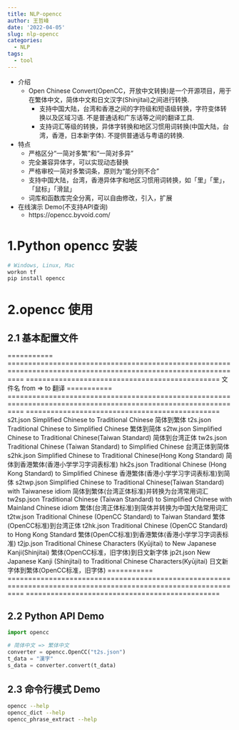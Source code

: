 ```yaml
---
title: NLP-opencc
author: 王哲峰
date: '2022-04-05'
slug: nlp-opencc
categories:
  - NLP
tags:
  - tool
---
```




- 介绍
    - Open Chinese Convert(OpenCC，开放中文转换)是一个开源项目，用于在繁体中文，简体中文和日文汉字(Shinjitai)之间进行转换.       
        - 支持中国大陆，台湾和香港之间的字符级和短语级转换，字符变体转换以及区域习语. 不是普通话和广东话等之间的翻译工具. 
        - 支持词汇等级的转换，异体字转换和地区习惯用词转换(中国大陆，台湾，香港，日本新字体). 不提供普通话与粤语的转换. 
- 特点
    - 严格区分“一简对多繁”和“一简对多异”
    - 完全兼容异体字，可以实现动态替换  
    - 严格审校一简对多繁词条，原则为“能分则不合”
    - 支持中国大陆，台湾，香港异体字和地区习惯用词转换，如「里」「里」，「鼠标」「滑鼠」
    - 词库和函数库完全分离，可以自由修改，引入，扩展
- 在线演示 Demo(不支持API查询)
    - https://opencc.byvoid.com/


# 1.Python opencc 安装


```bash
# Windows, Linux, Mac
workon tf
pip install opencc
```

# 2.opencc 使用


## 2.1 基本配置文件


=========== ================================================================================================================ ===============================================
文件名       from => to                                                                                                         翻译
=========== ================================================================================================================ ===============================================
s2t.json    Simplified Chinese                           to     Traditional Chinese                                            简体到繁体
t2s.json    Traditional Chinese                          to     Simplified Chinese                                             繁体到简体
s2tw.json   Simplified Chinese                           to     Traditional Chinese(Taiwan Standard)                           简体到台湾正体
tw2s.json   Traditional Chinese (Taiwan Standard)        to     Simplified Chinese                                             台湾正体到简体
s2hk.json   Simplified Chinese                           to     Traditional Chinese(Hong Kong Standard)                        简体到香港繁体(香港小学学习字词表标准)
hk2s.json   Traditional Chinese (Hong Kong Standard)     to     Simplified Chinese                                             香港繁体(香港小学学习字词表标准)到简体
s2twp.json  Simplified Chinese                           to     Traditional Chinese(Taiwan Standard) with Taiwanese idiom      简体到繁体(台湾正体标准)并转换为台湾常用词汇
tw2sp.json  Traditional Chinese (Taiwan Standard)        to     Simplified Chinese with Mainland Chinese idiom                 繁体(台湾正体标准)到简体并转换为中国大陆常用词汇
t2tw.json   Traditional Chinese (OpenCC Standard)        to     Taiwan Standard                                                繁体(OpenCC标准)到台湾正体
t2hk.json   Traditional Chinese (OpenCC Standard)        to     Hong Kong Standard                                             繁体(OpenCC标准)到香港繁体(香港小学学习字词表标准)
t2jp.json   Traditional Chinese Characters (Kyūjitai)    to     New Japanese Kanji(Shinjitai)                                  繁体(OpenCC标准，旧字体)到日文新字体
jp2t.json   New Japanese Kanji (Shinjitai)               to     Traditional Chinese Characters(Kyūjitai)                       日文新字体到繁体(OpenCC标准，旧字体)
=========== ================================================================================================================ ===============================================

## 2.2 Python API Demo


```python
import opencc

# 简体中文 => 繁体中文
converter = opencc.OpenCC("t2s.json")
t_data = "漢字"
s_data = converter.convert(t_data)
```

## 2.3 命令行模式 Demo


```bash
opencc --help
opencc_dict --help
opencc_phrase_extract --help
```
